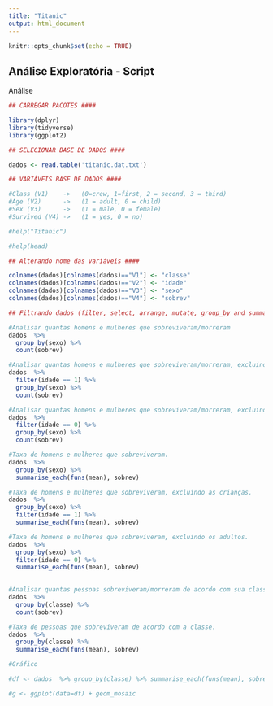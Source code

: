```yaml
---
title: "Titanic"
output: html_document
---
```


```r
knitr::opts_chunk$set(echo = TRUE)
```

## Análise Exploratória - Script

Análise

```r
## CARREGAR PACOTES ####

library(dplyr)
library(tidyverse)
library(ggplot2)

## SELECIONAR BASE DE DADOS ####

dados <- read.table('titanic.dat.txt')

## VARIÁVEIS BASE DE DADOS ####

#Class (V1)    ->   (0=crew, 1=first, 2 = second, 3 = third)
#Age (V2)      ->   (1 = adult, 0 = child)
#Sex (V3)      ->   (1 = male, 0 = female)
#Survived (V4) ->   (1 = yes, 0 = no)

#help("Titanic")

#help(head)

## Alterando nome das variáveis ####

colnames(dados)[colnames(dados)=="V1"] <- "classe"
colnames(dados)[colnames(dados)=="V2"] <- "idade"
colnames(dados)[colnames(dados)=="V3"] <- "sexo"
colnames(dados)[colnames(dados)=="V4"] <- "sobrev"

## Filtrando dados (filter, select, arrange, mutate, group_by and summarise) ####

#Analisar quantas homens e mulheres que sobreviveram/morreram
dados  %>% 
  group_by(sexo) %>% 
  count(sobrev)

#Analisar quantas homens e mulheres que sobreviveram/morreram, excluindo as crianças.
dados  %>% 
  filter(idade == 1) %>%
  group_by(sexo) %>% 
  count(sobrev)

#Analisar quantas homens e mulheres que sobreviveram/morreram, excluindo os adultos.
dados  %>% 
  filter(idade == 0) %>%
  group_by(sexo) %>% 
  count(sobrev)

#Taxa de homens e mulheres que sobreviveram.
dados  %>% 
  group_by(sexo) %>%
  summarise_each(funs(mean), sobrev)

#Taxa de homens e mulheres que sobreviveram, excluindo as crianças.
dados  %>% 
  group_by(sexo) %>%
  filter(idade == 1) %>% 
  summarise_each(funs(mean), sobrev)

#Taxa de homens e mulheres que sobreviveram, excluindo os adultos.
dados  %>% 
  group_by(sexo) %>%
  filter(idade == 0) %>% 
  summarise_each(funs(mean), sobrev)
  

#Analisar quantas pessoas sobreviveram/morreram de acordo com sua classe
dados  %>% 
  group_by(classe) %>% 
  count(sobrev)

#Taxa de pessoas que sobreviveram de acordo com a classe.
dados  %>% 
  group_by(classe) %>%
  summarise_each(funs(mean), sobrev)
```

```r
#Gráfico

#df <- dados  %>% group_by(classe) %>% summarise_each(funs(mean), sobrev)

#g <- ggplot(data=df) + geom_mosaic
```

